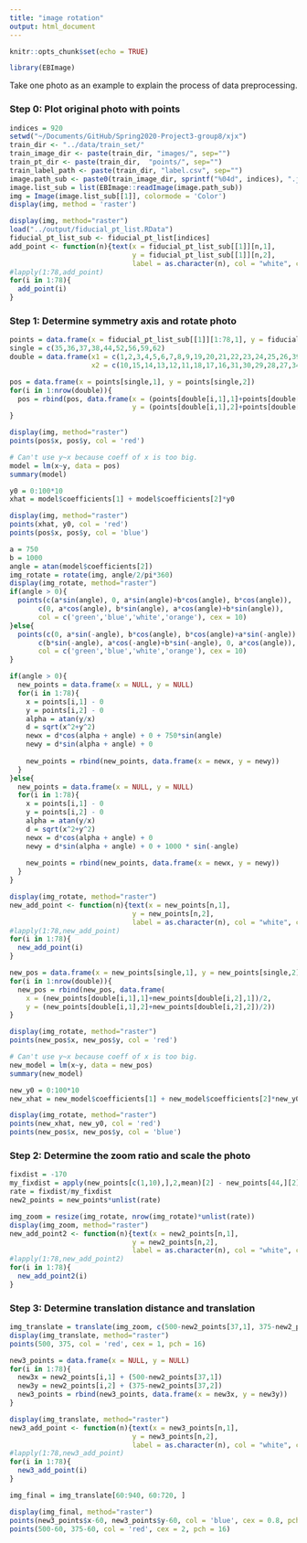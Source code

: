 ```yaml
---
title: "image rotation"
output: html_document
---
```


```r
knitr::opts_chunk$set(echo = TRUE)
```

```r
library(EBImage)
```

Take one photo as an example to explain the process of data preprocessing.

### Step 0: Plot original photo with points

```r
indices = 920
setwd("~/Documents/GitHub/Spring2020-Project3-group8/xjx")
train_dir <- "../data/train_set/"
train_image_dir <- paste(train_dir, "images/", sep="")
train_pt_dir <- paste(train_dir,  "points/", sep="")
train_label_path <- paste(train_dir, "label.csv", sep="") 
image.path_sub <- paste0(train_image_dir, sprintf("%04d", indices), ".jpg")
image.list_sub = list(EBImage::readImage(image.path_sub))
img = Image(image.list_sub[[1]], colormode = 'Color')
display(img, method = 'raster')
```

```r
display(img, method="raster")
load("../output/fiducial_pt_list.RData")
fiducial_pt_list_sub <- fiducial_pt_list[indices]
add_point <- function(n){text(x = fiducial_pt_list_sub[[1]][n,1],
                              y = fiducial_pt_list_sub[[1]][n,2],
                              label = as.character(n), col = "white", cex = 0.8)}
#lapply(1:78,add_point)
for(i in 1:78){
  add_point(i)
}
```

### Step 1: Determine symmetry axis and rotate photo

```r
points = data.frame(x = fiducial_pt_list_sub[[1]][1:78,1], y = fiducial_pt_list_sub[[1]][1:78,2])
single = c(35,36,37,38,44,52,56,59,62)
double = data.frame(x1 = c(1,2,3,4,5,6,7,8,9,19,20,21,22,23,24,25,26,39,40,41,42,43,50,51,57,58,63),
                    x2 = c(10,15,14,13,12,11,18,17,16,31,30,29,28,27,34,33,32,49,48,47,46,45,54,53,55,60,61))
```

```r
pos = data.frame(x = points[single,1], y = points[single,2])
for(i in 1:nrow(double)){
  pos = rbind(pos, data.frame(x = (points[double[i,1],1]+points[double[i,2],1])/2, 
                              y = (points[double[i,1],2]+points[double[i,2],2])/2))
}
```

```r
display(img, method="raster")
points(pos$x, pos$y, col = 'red')
```

```r
# Can't use y~x because coeff of x is too big.
model = lm(x~y, data = pos)
summary(model)
```

```r
y0 = 0:100*10
xhat = model$coefficients[1] + model$coefficients[2]*y0
```

```r
display(img, method="raster")
points(xhat, y0, col = 'red')
points(pos$x, pos$y, col = 'blue')
```

```r
a = 750
b = 1000
angle = atan(model$coefficients[2])
img_rotate = rotate(img, angle/2/pi*360)
display(img_rotate, method="raster")
if(angle > 0){
  points(c(a*sin(angle), 0, a*sin(angle)+b*cos(angle), b*cos(angle)),
       c(0, a*cos(angle), b*sin(angle), a*cos(angle)+b*sin(angle)), 
       col = c('green','blue','white','orange'), cex = 10)
}else{
  points(c(0, a*sin(-angle), b*cos(angle), b*cos(angle)+a*sin(-angle)),
       c(b*sin(-angle), a*cos(-angle)+b*sin(-angle), 0, a*cos(angle)), 
       col = c('green','blue','white','orange'), cex = 10)
}

```

```r
if(angle > 0){
  new_points = data.frame(x = NULL, y = NULL)
  for(i in 1:78){
    x = points[i,1] - 0
    y = points[i,2] - 0
    alpha = atan(y/x)
    d = sqrt(x^2+y^2)
    newx = d*cos(alpha + angle) + 0 + 750*sin(angle)
    newy = d*sin(alpha + angle) + 0 
    
    new_points = rbind(new_points, data.frame(x = newx, y = newy))
  }
}else{
  new_points = data.frame(x = NULL, y = NULL)
  for(i in 1:78){
    x = points[i,1] - 0
    y = points[i,2] - 0
    alpha = atan(y/x)
    d = sqrt(x^2+y^2)
    newx = d*cos(alpha + angle) + 0
    newy = d*sin(alpha + angle) + 0 + 1000 * sin(-angle)
    
    new_points = rbind(new_points, data.frame(x = newx, y = newy))
  }
}
```

```r
display(img_rotate, method="raster")
new_add_point <- function(n){text(x = new_points[n,1],
                              y = new_points[n,2],
                              label = as.character(n), col = "white", cex = 0.8)}
#lapply(1:78,new_add_point)
for(i in 1:78){
  new_add_point(i)
}
```

```r
new_pos = data.frame(x = new_points[single,1], y = new_points[single,2])
for(i in 1:nrow(double)){
  new_pos = rbind(new_pos, data.frame(
    x = (new_points[double[i,1],1]+new_points[double[i,2],1])/2, 
    y = (new_points[double[i,1],2]+new_points[double[i,2],2])/2))
}
```

```r
display(img_rotate, method="raster")
points(new_pos$x, new_pos$y, col = 'red')
```

```r
# Can't use y~x because coeff of x is too big.
new_model = lm(x~y, data = new_pos)
summary(new_model)
```

```r
new_y0 = 0:100*10
new_xhat = new_model$coefficients[1] + new_model$coefficients[2]*new_y0
```

```r
display(img_rotate, method="raster")
points(new_xhat, new_y0, col = 'red')
points(new_pos$x, new_pos$y, col = 'blue')
```

### Step 2: Determine the zoom ratio and scale the photo

```r
fixdist = -170
my_fixdist = apply(new_points[c(1,10),],2,mean)[2] - new_points[44,][2]
rate = fixdist/my_fixdist
new2_points = new_points*unlist(rate)
```

```r
img_zoom = resize(img_rotate, nrow(img_rotate)*unlist(rate))
display(img_zoom, method="raster")
new_add_point2 <- function(n){text(x = new2_points[n,1],
                              y = new2_points[n,2],
                              label = as.character(n), col = "white", cex = 0.8)}
#lapply(1:78,new_add_point2)
for(i in 1:78){
  new_add_point2(i)
}
```

### Step 3: Determine translation distance and translation

```r
img_translate = translate(img_zoom, c(500-new2_points[37,1], 375-new2_points[37,2]))
display(img_translate, method="raster")
points(500, 375, col = 'red', cex = 1, pch = 16)
```

```r
new3_points = data.frame(x = NULL, y = NULL)
for(i in 1:78){
  new3x = new2_points[i,1] + (500-new2_points[37,1])
  new3y = new2_points[i,2] + (375-new2_points[37,2])
  new3_points = rbind(new3_points, data.frame(x = new3x, y = new3y))
}
```

```r
display(img_translate, method="raster")
new3_add_point <- function(n){text(x = new3_points[n,1],
                              y = new3_points[n,2],
                              label = as.character(n), col = "white", cex = 0.8)}
#lapply(1:78,new3_add_point)
for(i in 1:78){
  new3_add_point(i)
}
```

```r
img_final = img_translate[60:940, 60:720, ]
```

```r
display(img_final, method="raster")
points(new3_points$x-60, new3_points$y-60, col = 'blue', cex = 0.8, pch = 16)
points(500-60, 375-60, col = 'red', cex = 2, pch = 16)
```






